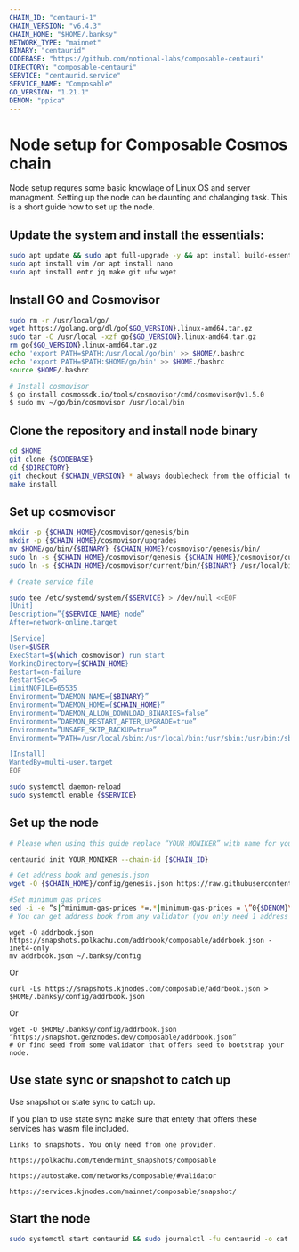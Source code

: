 ```yaml
---
CHAIN_ID: "centauri-1"
CHAIN_VERSION: "v6.4.3"
CHAIN_HOME: "$HOME/.banksy"
NETWORK_TYPE: "mainnet"
BINARY: "centaurid"
CODEBASE: "https://github.com/notional-labs/composable-centauri"
DIRECTORY: "composable-centauri"
SERVICE: "centaurid.service"
SERVICE_NAME: "Composable"
GO_VERSION: "1.21.1"
DENOM: "ppica"
---
```


# Node setup for Composable Cosmos chain

Node setup requres some basic knowlage of Linux OS and server managment. Setting up the node
can be daunting and chalanging task. This is a short guide how to set up the node.

## Update the system and install the essentials:

```bash
sudo apt update && sudo apt full-upgrade -y && apt install build-essential 
sudo apt install vim /or apt install nano 
sudo apt install entr jq make git ufw wget 
```

## Install GO and Cosmovisor

```bash
sudo rm -r /usr/local/go/
wget https://golang.org/dl/go{$GO_VERSION}.linux-amd64.tar.gz
sudo tar -C /usr/local -xzf go{$GO_VERSION}.linux-amd64.tar.gz
rm go{$GO_VERSION}.linux-amd64.tar.gz
echo 'export PATH=$PATH:/usr/local/go/bin' >> $HOME/.bashrc
echo 'export PATH=$PATH:$HOME/go/bin' >> $HOME./bashrc
source $HOME/.bashrc

# Install cosmovisor
$ go install cosmossdk.io/tools/cosmovisor/cmd/cosmovisor@v1.5.0
$ sudo mv ~/go/bin/cosmovisor /usr/local/bin
```

## Clone the repository and install node binary

```bash
cd $HOME 
git clone {$CODEBASE}
cd {$DIRECTORY} 
git checkout {$CHAIN_VERSION} * always doublecheck from the official team for the right version
make install
```

## Set up cosmovisor

```bash 
mkdir -p {$CHAIN_HOME}/cosmovisor/genesis/bin
mkdir -p {$CHAIN_HOME}/cosmovisor/upgrades
mv $HOME/go/bin/{$BINARY} {$CHAIN_HOME}/cosmovisor/genesis/bin/
sudo ln -s {$CHAIN_HOME}/cosmovisor/genesis {$CHAIN_HOME}/cosmovisor/current -f
sudo ln -s {$CHAIN_HOME}/cosmovisor/current/bin/{$BINARY} /usr/local/bin/{$BINARY} -f

# Create service file

sudo tee /etc/systemd/system/{$SERVICE} > /dev/null <<EOF
[Unit]
Description=”{$SERVICE_NAME} node”
After=network-online.target

[Service]
User=$USER
ExecStart=$(which cosmovisor) run start
WorkingDirectory={$CHAIN_HOME}
Restart=on-failure 
RestartSec=5
LimitNOFILE=65535
Environment=”DAEMON_NAME={$BINARY}”
Environment=”DAEMON_HOME={$CHAIN_HOME}”
Environment=”DAEMON_ALLOW_DOWNLOAD_BINARIES=false”
Environment=”DAEMON_RESTART_AFTER_UPGRADE=true”
Environment=”UNSAFE_SKIP_BACKUP=true”
Environment=”PATH=/usr/local/sbin:/usr/local/bin:/usr/sbin:/usr/bin:/sbin:/bin:/usr/games:/usr/local/games:/snap/bin:{$CHAIN_HOME}/cosmovisor/current/bin”

[Install]
WantedBy=multi-user.target
EOF

sudo systemctl daemon-reload
sudo systemctl enable {$SERVICE}
```

## Set up the node 

```bash
# Please when using this guide replace “YOUR_MONIKER” with name for your node.

centaurid init YOUR_MONIKER --chain-id {$CHAIN_ID}

# Get address book and genesis.json
wget -O {$CHAIN_HOME}/config/genesis.json https://raw.githubusercontent.com/notional-labs/composable-networks/main/mainnet/genesis.json

#Set minimum gas prices
sed -i -e “s|^minimum-gas-prices *=.*|minimum-gas-prices = \”0{$DENOM}\”|” {$CHAIN_HOME}/config/app.toml
# You can get address book from any validator (you only need 1 address book)
```
```Polkachu
wget -O addrbook.json https://snapshots.polkachu.com/addrbook/composable/addrbook.json -inet4-only
mv addrbook.json ~/.banksy/config
```
Or
```KJ Nodes
curl -Ls https://snapshots.kjnodes.com/composable/addrbook.json > $HOME/.banksy/config/addrbook.json
```
Or
```Genznodes
wget -O $HOME/.banksy/config/addrbook.json “https://snapshot.genznodes.dev/composable/addrbook.json”
# Or find seed from some validator that offers seed to bootstrap your node.
```

## Use state sync or snapshot to catch up

Use snapshot or state sync to catch up.


<Callout type="warning" emoji="⚠️">
  If you plan to use state sync make sure that entety that offers these services
   has wasm file included.
</Callout>

```
Links to snapshots. You only need from one provider.

https://polkachu.com/tendermint_snapshots/composable

https://autostake.com/networks/composable/#validator

https://services.kjnodes.com/mainnet/composable/snapshot/
```

## Start the node

```bash
sudo systemctl start centaurid && sudo journalctl -fu centaurid -o cat
```
